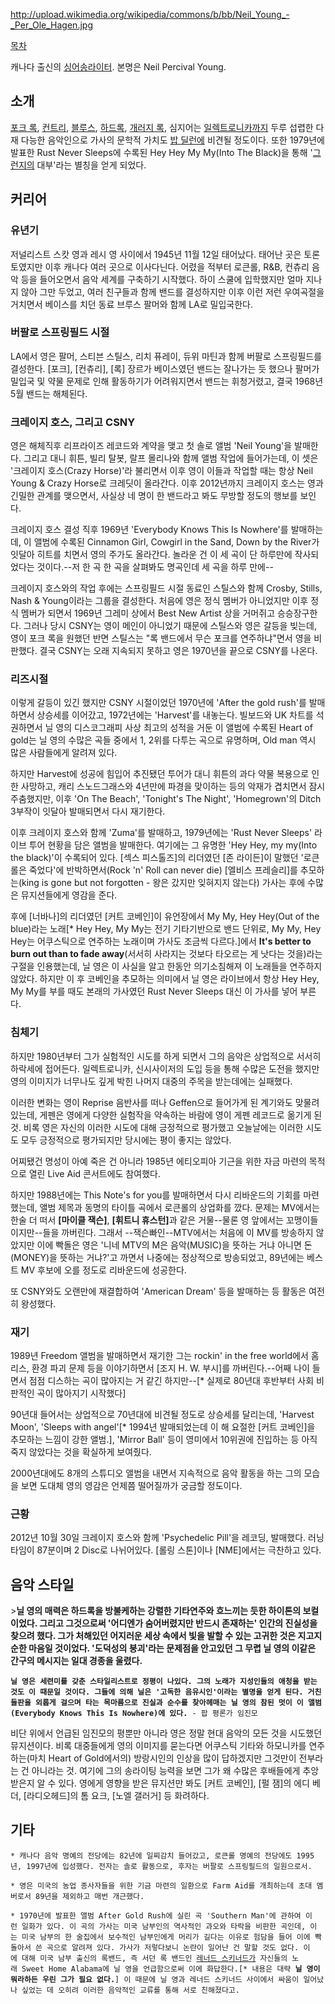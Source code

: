 http://upload.wikimedia.org/wikipedia/commons/b/bb/Neil_Young_-_Per_Ole_Hagen.jpg

[[목차]]

캐나다 출신의 [[싱어송라이터]]. 본명은 Neil Percival Young.

== 소개 ==

[[포크 록]], [[컨트리]], [[블루스]], [[하드록]], [[개러지 록]], 심지어는 [[일렉트로니카]]까지 두루 섭렵한 다재 다능한 음악인으로 가사의 문학적 가치도 [[밥 딜런]]에 비견될 정도이다. 또한 1979년에 발표한 Rust Never Sleeps에 수록된 Hey Hey My My(Into The Black)을 통해 '[[그런지]]의 대부'라는 별칭을 얻게 되었다.

== 커리어 ==
=== 유년기 ===
저널리스트 스캇 영과 레시 영 사이에서 1945년 11월 12일 태어났다. 태어난 곳은 토론토였지만 이후 캐나다 여러 곳으로 이사다닌다. 어렸을 적부터 로큰롤, R&B, 컨츄리 음악 등을 들어오면서 음악 세계를 구축하기 시작했다. 하이 스쿨에 입학했지만 얼마 지나지 않아 그만 두었고, 여러 친구들과 함께 밴드를 결성하지만 이후 이런 저런 우여곡절을 거치면서 베이스를 치던 동료 브루스 팔머와 함께 LA로 밀입국한다.

=== 버팔로 스프링필드 시절 ===
LA에서 영은 팔머, 스티븐 스틸스, 리치 퓨레이, 듀위 마틴과 함께 버팔로 스프링필드를 결성한다. [포크], [컨츄리], [록] 장르가 베이스였던 밴드는 잘나가는 듯 했으나 팔머가 밀입국 및 약물 문제로 인해 활동하기가 어려워지면서 밴드는 휘청거렸고, 결국 1968년 5월 밴드는 해체된다.

=== 크레이지 호스, 그리고 CSNY ===
영은 해체직후 리프라이즈 레코드와 계약을 맺고 첫 솔로 앨범 'Neil Young'을 발매한다. 그리고 대니 휘튼, 빌리 탈봇, 랄프 몰리나와 함께 앨범 작업에 들어가는데, 이 셋은 '크레이지 호스(Crazy Horse)'라 불리면서 이후 영이 이들과 작업할 때는 항상 Neil Young & Crazy Horse로 크레딧이 올라간다. 이후 2012년까지 크레이지 호스는 영과 긴밀한 관계를 맺으면서, 사실상 네 명이 한 밴드라고 봐도 무방할 정도의 행보를 보인다.

크레이지 호스 결성 직후 1969년 'Everybody Knows This Is Nowhere'를 발매하는데, 이 앨범에 수록된 Cinnamon Girl, Cowgirl in the Sand, Down by the River가 잇달아 히트를 치면서 영의 주가도 올라간다. 놀라운 건 이 세 곡이 단 하루만에 작사되었다는 것이다.--저 한 곡 한 곡을 살펴봐도 명곡인데 세 곡을 하루 만에--

크레이지 호스와의 작업 후에는 스프링필드 시절 동료인 스틸스와 함께 Crosby, Stills, Nash & Young이라는 그룹을 결성한다. 처음에 영은 정식 멤버가 아니었지만 이후 정식 멤버가 되면서 1969년 그레미 상에서 Best New Artist 상을 거머쥐고 승승장구한다. 그러나 당시 CSNY는 영이 메인이 아니었기 때문에 스틸스와 영은 갈등을 빚는데, 영이 포크 록을 원했던 반면 스틸스는 "록 밴드에서 무슨 포크를 연주하냐"면서 영을 비판했다. 결국 CSNY는 오래 지속되지 못하고 영은 1970년을 끝으로 CSNY를 나온다.

=== 리즈시절 ===
이렇게 갈등이 있긴 했지만 CSNY 시절이었던 1970년에 'After the gold rush'를 발매하면서 상승세를 이어갔고, 1972년에는 'Harvest'를 내놓는다. 빌보드와 UK 차트를 석권하면서 닐 영의 디스코그래피 사상 최고의 성적을 거둔 이 앨범에 수록된 Heart of gold는 닐 영의 수많은 곡들 중에서 1, 2위를 다투는 곡으로 유명하며, Old man 역시 많은 사람들에게 알려져 있다.

하지만 Harvest에 성공에 힘입어 추진됐던 투어가 대니 휘튼의 과다 약물 복용으로 인한 사망하고, 캐리 스노드그래스와 4년만에 파경을 맞이하는 등의 악재가 겹치면서 잠시 주춤했지만, 이후 'On The Beach', 'Tonight's The Night', 'Homegrown'의 Ditch 3부작이 잇달아 발매되면서 다시 재기한다.

이후 크레이지 호스와 함께 'Zuma'를 발매하고, 1979년에는 'Rust Never Sleeps' 라이브 투어 현황을 담은 앨범을 발매한다. 여기에는 그 유명한 'Hey Hey, my my(Into the black)'이 수록되어 있다. [섹스 피스톨즈]의 리더였던 [존 라이든]이 말했던 '로큰롤은 죽었다'에 반박하면서(Rock 'n' Roll can never die) [엘비스 프레슬리]를 추모하는(king is gone but not forgotten - 왕은 갔지만 잊혀지지 않는다) 가사는 후에 수많은 뮤지션들에게 영감을 준다.

후에 [너바나]의 리더였던 [커트 코베인]이 유언장에서 My My, Hey Hey(Out of the blue)라는 노래[* Hey Hey, My My는 전기 기타기반으로 밴드 단위로, My My, Hey Hey는 어쿠스틱으로 연주하는 노래이며 가사도 조금씩 다르다.]에서 '''It's better to burn out than to fade away'''(서서히 사라지는 것보다 타오르는 게 낫다는 것을)라는 구절을 인용했는데, 닐 영은 이 사실을 알고 한동안 의기소침해져 이 노래들을 연주하지 않았다. 하지만 이 후 코베인을 추모하는 의미에서 닐 영은 라이브에서 항상 Hey Hey, My My를 부를 때도 본래의 가사였던 Rust Never Sleeps 대신 이 가사를 넣어 부른다.

=== 침체기 ===
하지만 1980년부터 그가 실험적인 시도를 하게 되면서 그의 음악은 상업적으로 서서히 하락세에 접어든다. 일렉트로니카, 신시사이저의 도입 등을 통해 수많은 도전을 했지만 영의 이미지가 너무나도 깊게 박힌 나머지 대중의 주목을 받는데에는 실패했다.

이러한 변화는 영이 Reprise 음반사를 떠나 Geffen으로 들어가게 된 계기와도 맞물려 있는데, 게펜은 영에게 다양한 실험작을 약속하는 바람에 영이 게펜 레코드로 옮기게 된 것. 비록 영은 자신의 이러한 시도에 대해 긍정적으로 평가했고 오늘날에는 이러한 시도도 모두 긍정적으로 평가되지만 당시에는 평이 좋지는 않았다.

어찌됐건 명성이 아예 죽은 건 아니라 1985년 에티오피아 기근을 위한 자금 마련의 목적으로 열린 Live Aid 콘서트에도 참여했다.

하지만 1988년에는 This Note's for you를 발매하면서 다시 리바운드의 기회를 마련했는데, 앨범 제목과 동명의 타이틀 곡에서 로큰롤의 상업화를 깠다. 문제는 MV에서는 한술 더 떠서 '''[마이클 잭슨]''', '''[휘트니 휴스턴]'''과 같은 거물--물론 영 앞에서는 꼬맹이들이지만--들을 까버린다. 그래서 --잭슨빠인--MTV에서는 처음에 이 MV를 방송하지 않았지만 이에 빡돌은 영은 '니네 MTV의 M은 음악(MUSIC)을 뜻하는 거냐 아니면 돈(MONEY)을 뜻하는 거냐?'고 까면서 나중에는 정상적으로 방송되었고, 89년에는 베스트 MV 후보에 오를 정도로 리바운드에 성공한다.

또 CSNY와도 오랜만에 재결합하여 'American Dream' 등을 발매하는 등 활동은 여전히 왕성했다.

=== 재기 ===
1989년 Freedom 앨범을 발매하면서 재기한 그는 rockin' in the free world에서 홈리스, 환경 파괴 문제 등을 이야기하면서 [조지 H. W. 부시]를 까버린다.--어째 나이 들면서 점점 디스하는 곡이 많아지는 거 같긴 하지만--[* 실제로 80년대 후반부터 사회 비판적인 곡이 많아지기 시작했다]

90년대 들어서는 상업적으로 70년대에 비견될 정도로 상승세를 달리는데, 'Harvest Moon', 'Sleeps with angel'[* 1994년 발매되었는데 이 해 요절한 [커트 코베인]을 추모하는 느낌이 강한 앨범.], 'Mirror Ball' 등이 영미에서 10위권에 진입하는 등 아직 죽지 않았다는 것을 확실하게 보여줬다.

2000년대에도 8개의 스튜디오 앨범을 내면서 지속적으로 음악 활동을 하는 그의 모습을 보면 도대체 영의 영감은 언제쯤 떨어질까가 궁금할 정도이다.

=== 근황 ===
2012년 10월 30일 크레이지 호스와 함께 'Psychedelic Pill'을 레코딩, 발매했다. 러닝 타임이 87분이며 2 Disc로 나뉘어있다. [롤링 스톤]이나 [NME]에서는 극찬하고 있다.

== 음악 스타일 ==
>'''닐 영의 매력은 하드록을 방불케하는 강렬한 기타연주와 흐느끼는 듯한 하이톤의 보컬이었다. 그리고 그것으로써 '어디엔가 숨어버렸지만 반드시 존재하는' 인간의 진실성을 찾으려 했다. 그가 처해있던 어지러운 세상 속에서 빛을 발할 수 있는 고귀한 것은 지고지순한 마음일 것이었다. '도덕성의 붕괴'라는 문제점을 안고있던 그 무렵 닐 영의 이같은 간구의 메시지는 일대 경종을 울렸다.'''
 '''닐 영은 세련미를 갖춘 스타일리스트로 정평이 나있다. 그의 노래가 지성인들의 애청을 받는 것도 이 때문일 것이다. 그들에 의해 닐은 '고독한 음유시인'이라는 별명을 얻게 된다. 거친 들판을 외롭게 걸으며 타는 목마름으로 진실과 순수를 찾아헤매는 닐 영의 참된 멋이 이 앨범(Everybody Knows This Is Nowhere)에 있다.''' - 팝 평론가 임진모

비단 위에서 언급된 임진모의 평뿐만 아니라 영은 정말 현대 음악의 모든 것을 시도했던 뮤지션이다. 비록 대중들에게 영의 이미지를 묻는다면 어쿠스틱 기타와 하모니카를 연주하는(마치 Heart of Gold에서의) 방랑시인의 인상을 많이 답하겠지만 그것만이 전부라는 건 아니라는 것. 여기에 그의 송라이팅 능력을 보면 그가 왜 수많은 후배들에게 추앙받은지 알 수 있다. 영에게 영향을 받은 뮤지션만 봐도 [커트 코베인], [펄 잼]의 에디 베더, [라디오헤드]의 톰 요크, [노엘 갤러거] 등 화려하다.

== 기타 == 
 
 * 캐나다 음악 명예의 전당에는 82년에 일찌감치 들어갔고, 로큰롤 명예의 전당에도 1995년, 1997년에 입성했다. 전자는 솔로 활동으로, 후자는 버팔로 스프링필드의 일원으로서.

 * 영은 미국의 농업 종사자들을 위한 기금 마련의 일환으로 Farm Aid를 개최하는데 초대 멤버로서 89년을 제외하고 매번 개근했다.

 * 1970년에 발표한 앨범 After Gold Rush에 실린 곡 'Southern Man'에 관하여 이런 일화가 있다. 이 곡의 가사는 미국 남부인의 역사적인 과오와 타락을 비판한 곡인데, 이는 미국 남부의 한 술집에서 보수적인 남부인에게 머리가 길다는 이유로 험담을 들어 이에 빡돌아서 쓴 곡으로 알려져 있다. 가사가 저렇다보니 논란이 일어난 건 말할 것도 없다. 이에 대해 미국 남부 출신의 록밴드, 즉 서던 록 밴드인 [[레너드 스키너드]]가 자신들의 노래 Sweet Home Alabama에 닐 영을 언급함으로써 이에 화답한다.[* 내용은 대략 '''닐 영이 뭐라하든 우린 그가 필요 없다.'''] 이 때문에 닐 영과 레너드 스키너드 사이에서 싸움이 일어났나 싶었는 데 오히려 이러한 음악적인 교류를 통해 서로 친해졌다고.
